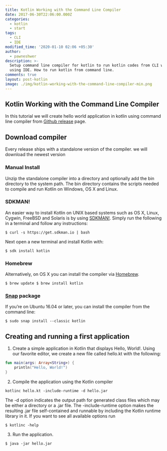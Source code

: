 ```yaml
---
title: Kotlin Working with the Command Line Compiler
date: 2017-06-30T22:06:00.000Z
categories:
  - kotlin
  - start
tags:
  - CLI
  - IDE
modified_time: '2020-01-10 02:06 +05:30'
author:
  - pawneshwer
description: >-
  Setup command line compiler for kotlin to run kotlin codes from CLI without
  using IDE. How to run kotlin from command line.
comments: true
layout: post-kotlin
image: ./img/kotlin-working-with-the-command-line-compiler-min.png
---
```


## Kotlin Working with the Command Line Compiler

In this tutorial we will create hello world application in kotlin using command line compiler from [Github release](https://github.com/JetBrains/kotlin/releases/) page.

## Download compiler

Every release ships with a standalone version of the compiler. we will download the newest version

### Manual Install

Unzip the standalone compiler into a directory and optionally add the bin directory to the system path. The bin directory contains the scripts needed to compile and run Kotlin on Windows, OS X and Linux.

### SDKMAN!

An easier way to install Kotlin on UNIX based systems such as OS X, Linux, Cygwin, FreeBSD and Solaris is by using [SDKMAN!](http://sdkman.io/). Simply run the following in a terminal and follow any instructions:

`$ curl -s https://get.sdkman.io | bash`

Next open a new terminal and install Kotlin with:

`$ sdk install kotlin`

### Homebrew

Alternatively, on OS X you can install the compiler via [Homebrew](http://brew.sh/).

`$ brew update
$ brew install kotlin`

### [Snap](https://snapcraft.io/) package

If you’re on Ubuntu 16.04 or later, you can install the compiler from the command line:

`$ sudo snap install --classic kotlin`

## Creating and running a first application

1. Create a simple application in Kotlin that displays Hello, World!. Using our favorite editor, we create a new file called hello.kt with the following:

```kotlin
fun main(args: Array<String>) {
    println("Hello, World!")
}
```

2. Compile the application using the Kotlin compiler

`kotlinc hello.kt -include-runtime -d hello.jar`

The -d option indicates the output path for generated class files which may be either a directory or a .jar file. The -include-runtime option makes the resulting .jar file self-contained and runnable by including the Kotlin runtime library in it. If you want to see all available options run

`$ kotlinc -help`

3. Run the application.

`$ java -jar hello.jar`

